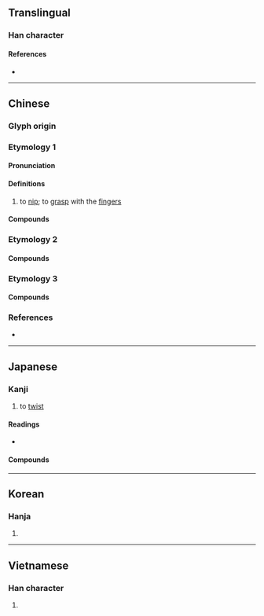 {{also|撚}}
{{character info}}
==Translingual==

===Han character===
{{Han char|rn=64|rad=手|as=05|sn=8|four=51060|canj=QYR|ids=⿰扌占}}

====References====
* {{Han ref|kx=0424.230|dkj=11945|dj=0773.040|hdz=31851.020|uh=62C8|ud=25288|bh=A9E0|bd=43488}}

----

==Chinese==
{{zh-forms}}

===Glyph origin===
{{Han etym}}

===Etymology 1===

====Pronunciation====
{{zh-pron
|m=拈
|c=nim1,nim4
|h=pfs=ngiâm
|md=niĕng
|mn=liam/ni
|w=1'nyi
|mc=y
|oc=y
|cat=v
}}

====Definitions====
{{zh-hanzi}}

# to [[nip]]; to [[grasp]] with the [[finger]]s

====Compounds====
{{zh-der|信手拈來|吃醋拈酸|弄柳拈花|惹草拈花|拈來|拈弄|拈弓搭箭|拈掇|拈相|拈筆|拈花弄月|拈花微笑|拈花惹草|拈花摘草|拈花摘葉|拈輕怕重|拈酸吃醋|拈針指|拈頭|拈題分韻|拈香|拈鬮|搭搭拈拈|白拈賊}}

===Etymology 2===
{{zh-see|捻|v|to [[twist]] with [[finger]]s}}

====Compounds====
{{zh-der|績麻拈苧}}

===Etymology 3===
{{zh-see|掂|v|to [[weigh]] in the [[hand]]}}

====Compounds====
{{zh-der|拈折|拈掇}}

===References===
* {{R:twedu|A01536}}

----

==Japanese==

===Kanji===
{{ja-kanji|grade=|rs=手05}}

# to [[twist]]
#: {{syn|ja|捻|撚}}

====Readings====
* {{ja-readings
|goon=ねん<ねん<ねむ
|kanon=でん<でん<でむ
|kun=つまむ, ひね-くる, ひね-り, ひね-る
}}

====Compounds====
{{col2-u|ja
|{{ja-r|拈%華|ねん%げ}}
|{{ja-r|拈%古|ねん%こ}}
|{{ja-r|拈%香|ねん%こう}}
|{{ja-r|拈%出|ねん%しゅつ}} ({{ja-r|捻%出|ねん%しゅつ|rom=-}})
|{{ja-r|拈%提|ねん%てい}}
}}

----

==Korean==

===Hanja===
{{ko-hanja|hangeul=[[념]]>[[염]]|eumhun=|rv=nyeom>yeom|mr=nyŏm>yŏm|y=nyem>yem}}

# {{rfdef|ko|sort=手05}}

----

==Vietnamese==

===Han character===
{{vi-readings|reading=chêm, niêm, chiêm, chớm, niếm, nắm|rs=手05}}

# {{rfdef|vi|sort=手05}}